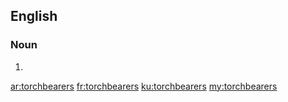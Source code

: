 ==English==

===Noun===
{{head|en|plural}}

# {{plural of|torchbearer|lang=en|nocat=1}}

[[ar:torchbearers]]
[[fr:torchbearers]]
[[ku:torchbearers]]
[[my:torchbearers]]